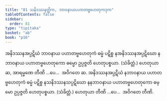 ```yaml
---
title: "81 သနိဒဿနတ္တိက, ဘာဝနာယပဟာတဗ္ဗဟေတုကဒုက"
tableOfContents: false
sidebar:
  order: 81
type: "tipitaka"
basket: "ab"
book: "p16"
---
```



<DynamicBreadcrumb />

<Division number="131" book="p16" e="ch" v="40" p="284">

<Paragraph number="316" book="p16">
အနိဒဿနအပ္ပဋိဃံ ဘာဝနာယ ပဟာတဗ္ဗဟေတုကံ ဓမ္မံ ပဋိစ္စ နအနိဒဿနအပ္ပဋိဃော နဘာဝနာယ ပဟာတဗ္ဗဟေတုကော ဓမ္မော ဥပ္ပဇ္ဇတိ ဟေတုပစ္စယာ. (သံခိတ္တံ.) ဟေတုယာ ဆ, အာရမ္မဏေ တီဏိ …ပေ…  အဝိဂတေ ဆ.
</Paragraph>

<Paragraph number="317" book="p16">
အနိဒဿနအပ္ပဋိဃံ နဘာဝနာယ ပဟာတဗ္ဗဟေတုကံ ဓမ္မံ ပဋိစ္စ နသနိဒဿနသပ္ပဋိဃော နနဘာဝနာယ ပဟာတဗ္ဗဟေတုကော ဓမ္မော ဥပ္ပဇ္ဇတိ ဟေတုပစ္စယာ. (သံခိတ္တံ.) ဟေတုယာ တီဏိ …ပေ…  အဝိဂတေ တီဏိ.
</Paragraph>
</Division>